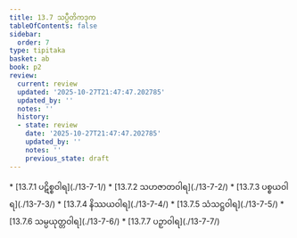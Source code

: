 ```yaml
---
title: 13.7 သပ္ပီတိကဒုက
tableOfContents: false
sidebar:
  order: 7
type: tipitaka
basket: ab
book: p2
review:
  current: review
  updated: '2025-10-27T21:47:47.202785'
  updated_by: ''
  notes: ''
  history:
  - state: review
    date: '2025-10-27T21:47:47.202785'
    updated_by: ''
    notes: ''
    previous_state: draft
---
```



<ReviewStatus review={frontmatter.review} showDetails={true} />

<HypothesisAnnotation frontmatter={frontmatter} />

<DynamicBreadcrumb />



<TableOfContents book="p2" section="13.7">
* [13.7.1 ပဋိစ္စဝါရ](./13-7-1/)
* [13.7.2 သဟဇာတဝါရ](./13-7-2/)
* [13.7.3 ပစ္စယဝါရ](./13-7-3/)
* [13.7.4 နိဿယဝါရ](./13-7-4/)
* [13.7.5 သံသဋ္ဌဝါရ](./13-7-5/)
* [13.7.6 သမ္ပယုတ္တဝါရ](./13-7-6/)
* [13.7.7 ပဉှာဝါရ](./13-7-7/)
</TableOfContents>
